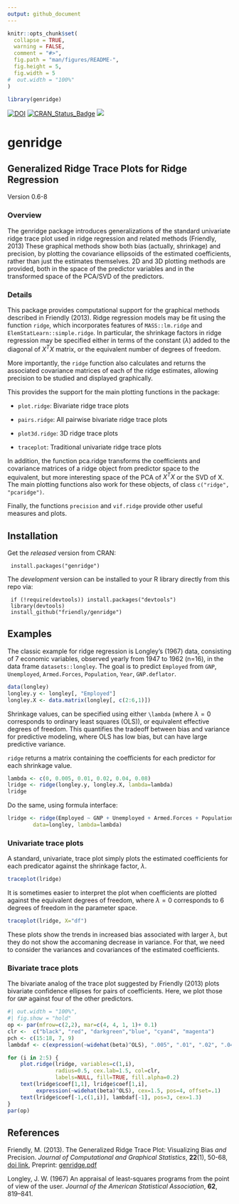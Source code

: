 ```yaml
---
output: github_document
---
```


<!-- README.md is generated from README.Rmd. Please edit that file -->

```r
knitr::opts_chunk$set(
  collapse = TRUE,
  warning = FALSE,
  comment = "#>",
  fig.path = "man/figures/README-",
  fig.height = 5,
  fig.width = 5
#  out.width = "100%"
)

library(genridge)
```

<!-- badges: start -->
[![DOI](https://zenodo.org/badge/105555707.svg)](https://zenodo.org/badge/latestdoi/105555707)
[![CRAN_Status_Badge](http://www.r-pkg.org/badges/version/genridge)](https://cran.r-project.org/package=genridge)
[![](http://cranlogs.r-pkg.org/badges/grand-total/genridge)](https://cran.r-project.org/package=genridge)
<!-- badges: end -->

# genridge

## Generalized Ridge Trace Plots for Ridge Regression

Version 0.6-8

### Overview

The genridge package introduces generalizations of the standard univariate
ridge trace plot used in ridge regression and related methods (Friendly, 2013)  These graphical methods
show both bias (actually, shrinkage) and precision, by plotting the covariance ellipsoids of the estimated
coefficients, rather than just the estimates themselves.  2D and 3D plotting methods are provided,
both in the space of the predictor variables and in the transformed space of the PCA/SVD of the
predictors.  

### Details

This package provides computational support for the graphical methods described in Friendly (2013). Ridge regression models may be fit using the function `ridge`, which incorporates features of `MASS::lm.ridge` and `ElemStatLearn::simple.ridge`. In particular, the shrinkage factors in ridge regression may be specified either in terms of the constant ($\lambda$) added to the diagonal of $X^T X$ matrix, or the equivalent number of degrees of freedom.

More importantly, the `ridge` function also calculates and returns the associated covariance matrices of each of the ridge estimates, allowing precision to be studied and displayed graphically.

This provides the support for the main plotting functions in the package:

* `plot.ridge`: Bivariate ridge trace plots

* `pairs.ridge`: All pairwise bivariate ridge trace plots

* `plot3d.ridge`: 3D ridge trace plots

* `traceplot`: Traditional univariate ridge trace plots

In addition, the function pca.ridge transforms the coefficients and covariance matrices of a ridge object from predictor space to the equivalent, but more interesting space of the PCA of $X^T X$ or the SVD of X. The main plotting functions also work for these objects, of class `c("ridge", "pcaridge")`.

Finally, the functions `precision` and `vif.ridge` provide other useful measures and plots.

## Installation

Get the _released_ version from CRAN:

     install.packages("genridge")

The _development_ version can be installed to your R library directly from this repo via:

     if (!require(devtools)) install.packages("devtools")
     library(devtools)
     install_github("friendly/genridge")

## Examples

The classic example for ridge regression is Longley's (1967) data, consisting of 7 economic variables, observed yearly from 1947 to 1962 (n=16), in the data frame `datasets::longley`.
The goal is to predict `Employed` from `GNP`, `Unemployed`, `Armed.Forces`, `Population`, `Year`,
`GNP.deflator`.

```r
data(longley)
longley.y <- longley[, "Employed"]
longley.X <- data.matrix(longley[, c(2:6,1)])
```

Shrinkage values, can be specified using either `\lambda` (where $\lambda = 0$ corresponds to ordinary
least squares (OLS)),
or equivalent effective degrees of freedom.
This quantifies the tradeoff between bias and variance for predictive modeling, 
where OLS has low bias, but can have large predictive variance.

`ridge` returns a matrix containing the coefficients for each predictor for each shrinkage value.
```r
lambda <- c(0, 0.005, 0.01, 0.02, 0.04, 0.08)
lridge <- ridge(longley.y, longley.X, lambda=lambda)
lridge
```

Do the same, using formula interface:
```r
lridge <- ridge(Employed ~ GNP + Unemployed + Armed.Forces + Population + Year + GNP.deflator, 
		data=longley, lambda=lambda)
```


### Univariate trace plots

A standard, univariate, trace plot simply plots the estimated coefficients for each predicator
against the shrinkage factor, $\lambda$.
```r
traceplot(lridge)
```

It is sometimes easier to interpret the plot when coefficients are plotted against the equivalent
degrees of freedom, where $\lambda = 0$ corresponds to 6 degrees of freedom in the parameter
space.
```r
traceplot(lridge, X="df")
```

These plots show the trends in increased bias associated with larger $\lambda$, but they do not
show the accomaning decrease in variance. For that, we need to consider the variances and
covariances of the estimated coefficients.

### Bivariate trace plots

The bivariate analog of the trace plot suggested by Friendly (2013) plots bivariate
confidence ellipses for pairs of coefficients. Here, we plot those for `GNP` against
four of the other predictors.

```r
#| out.width = "100%",
#| fig.show = "hold"
op <- par(mfrow=c(2,2), mar=c(4, 4, 1, 1)+ 0.1)
clr <-  c("black", "red", "darkgreen","blue", "cyan4", "magenta")
pch <- c(15:18, 7, 9)
lambdaf <- c(expression(~widehat(beta)^OLS), ".005", ".01", ".02", ".04", ".08")

for (i in 2:5) {
	plot.ridge(lridge, variables=c(1,i), 
	           radius=0.5, cex.lab=1.5, col=clr, 
	           labels=NULL, fill=TRUE, fill.alpha=0.2)
	text(lridge$coef[1,1], lridge$coef[1,i], 
	     expression(~widehat(beta)^OLS), cex=1.5, pos=4, offset=.1)
	text(lridge$coef[-1,c(1,i)], lambdaf[-1], pos=3, cex=1.3)
}
par(op)
```


## References

Friendly, M. (2013).
The Generalized Ridge Trace Plot: Visualizing Bias *and* Precision.
*Journal of Computational and Graphical Statistics*, **22**(1), 50-68,
[doi link](http://dx.doi.org/10.1080/10618600.2012.681237), Preprint:
[genridge.pdf](http://euclid.psych.yorku.ca/datavis/papers/genridge.pdf)

Longley, J. W.  (1967) An appraisal of least-squares programs from the point of view of the user. 
_Journal of the American Statistical Association_,
**62**, 819–841.
